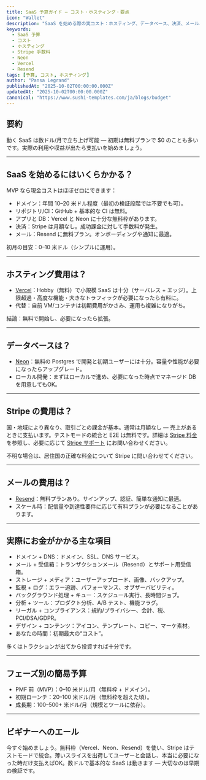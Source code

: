 ```yaml
---
title: SaaS 予算ガイド — コスト・ホスティング・要点
icon: "Wallet"
description: "SaaS を始める際の実コスト：ホスティング、データベース、決済、メール、そして本当にお金がかかる点。無料プランで始め、早期に検証し、成長時にのみ支払う。"
keywords:
  - SaaS 予算
  - コスト
  - ホスティング
  - Stripe 手数料
  - Neon
  - Vercel
  - Resend
tags: [予算, コスト, ホスティング]
author: "Pansa Legrand"
publishedAt: "2025-10-02T00:00:00.000Z"
updatedAt: "2025-10-02T00:00:00.000Z"
canonical: "https://www.sushi-templates.com/ja/blogs/budget"
---
```


## 要約

動く SaaS は数ドル/月で立ち上げ可能 — 初期は無料プランで $0 のことも多いです。実際の利用や収益が出たら支払いを始めましょう。

---

## SaaS を始めるにはいくらかかる？

MVP なら現金コストはほぼゼロにできます：

- ドメイン：年間 10–20 米ドル程度（最初の検証段階では不要でも可）。
- リポジトリ/CI：GitHub + 基本的な CI は無料。
- アプリと DB：Vercel と Neon に十分な無料枠があります。
- 決済：Stripe は月額なし。成功課金に対して手数料が発生。
- メール：Resend に無料プラン。オンボーディングや通知に最適。

初月の目安：0–10 米ドル（シンプルに運用）。

---

## ホスティング費用は？

- [Vercel](https://vercel.com/pricing)：Hobby（無料）で小規模 SaaS は十分（サーバレス + エッジ）。上限超過・高度な機能・大きなトラフィックが必要になったら有料に。
- 代替：自前 VM/コンテナは初期費用がかさみ、運用も複雑になりがち。

結論：無料で開始し、必要になったら拡張。

---

## データベースは？

- [Neon](https://neon.tech/pricing)：無料の Postgres で開発と初期ユーザーには十分。容量や性能が必要になったらアップグレード。
- ローカル開発：まずはローカルで進め、必要になった時点でマネージド DB を用意してもOK。

---

## Stripe の費用は？

国・地域により異なり、取引ごとの課金が基本。通常は月額なし — 売上があるときに支払います。テストモードの統合と E2E は無料です。詳細は [Stripe 料金](https://stripe.com/pricing) を参照し、必要に応じて [Stripe サポート](https://support.stripe.com/) にお問い合わせください。

不明な場合は、居住国の正確な料金について Stripe に問い合わせてください。

---

## メールの費用は？

- [Resend](https://resend.com/pricing)：無料プランあり。サインアップ、認証、簡単な通知に最適。
- スケール時：配信量や到達性要件に応じて有料プランが必要になることがあります。

---

## 実際にお金がかかる主な項目

- ドメイン + DNS：ドメイン、SSL、DNS サービス。
- メール + 受信箱：トランザクションメール（Resend）とサポート用受信箱。
- ストレージ + メディア：ユーザーアップロード、画像、バックアップ。
- 監視 + ログ：エラー追跡、パフォーマンス、オブザーバビリティ。
- バックグラウンド処理 + キュー：スケジュール実行、長時間ジョブ。
- 分析 + ツール：プロダクト分析、A/B テスト、機能フラグ。
- リーガル + コンプライアンス：規約/プライバシー、会計、税、PCI/DSA/GDPR。
- デザイン + コンテンツ：アイコン、テンプレート、コピー、マーケ素材。
- あなたの時間：初期最大の“コスト”。

多くはトラクションが出てから投資すれば十分です。

---

## フェーズ別の簡易予算

- PMF 前（MVP）：0–10 米ドル/月（無料枠 + ドメイン）。
- 初期ローンチ：20–100 米ドル/月（無料枠を超えた頃）。
- 成長期：100–500+ 米ドル/月（規模とツールに依存）。

---

## ビギナーへのエール

今すぐ始めましょう。無料枠（Vercel、Neon、Resend）を使い、Stripe はテストモードで統合。薄いスライスを出荷してユーザーと会話し、本当に必要になった時だけ支払えばOK。数ドルで基本的な SaaS は動きます — 大切なのは早期の検証です。
